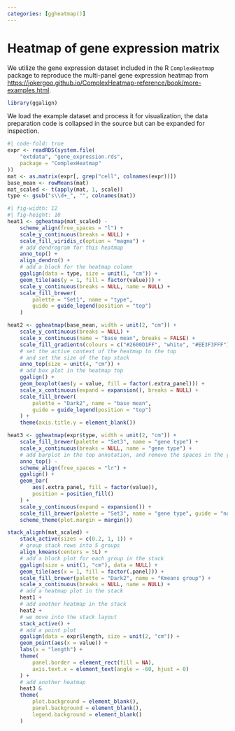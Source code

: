 ```yaml
---
categories: [ggheatmap()]
---
```


# Heatmap of gene expression matrix

We utilize the gene expression dataset included in the R `ComplexHeatmap`
package to reproduce the multi-panel gene expression heatmap from
<https://jokergoo.github.io/ComplexHeatmap-reference/book/more-examples.html>.

```r
library(ggalign)
```

We load the example dataset and process it for visualization, the data
preparation code is collapsed in the source but can be expanded for inspection.
```r
#| code-fold: true
expr <- readRDS(system.file(
    "extdata", "gene_expression.rds",
    package = "ComplexHeatmap"
))
mat <- as.matrix(expr[, grep("cell", colnames(expr))])
base_mean <- rowMeans(mat)
mat_scaled <- t(apply(mat, 1, scale))
type <- gsub("s\\d+_", "", colnames(mat))
```

```r
#| fig-width: 12
#| fig-height: 10
heat1 <- ggheatmap(mat_scaled) -
    scheme_align(free_spaces = "l") +
    scale_y_continuous(breaks = NULL) +
    scale_fill_viridis_c(option = "magma") +
    # add dendrogram for this heatmap
    anno_top() +
    align_dendro() +
    # add a block for the heatmap column
    ggalign(data = type, size = unit(1, "cm")) +
    geom_tile(aes(y = 1, fill = factor(value))) +
    scale_y_continuous(breaks = NULL, name = NULL) +
    scale_fill_brewer(
        palette = "Set1", name = "type",
        guide = guide_legend(position = "top")
    )

heat2 <- ggheatmap(base_mean, width = unit(2, "cm")) +
    scale_y_continuous(breaks = NULL) +
    scale_x_continuous(name = "base mean", breaks = FALSE) +
    scale_fill_gradientn(colours = c("#2600D1FF", "white", "#EE3F3FFF")) +
    # set the active context of the heatmap to the top
    # and set the size of the top stack
    anno_top(size = unit(4, "cm")) +
    # add box plot in the heatmap top
    ggalign() +
    geom_boxplot(aes(y = value, fill = factor(.extra_panel))) +
    scale_x_continuous(expand = expansion(), breaks = NULL) +
    scale_fill_brewer(
        palette = "Dark2", name = "base mean",
        guide = guide_legend(position = "top")
    ) +
    theme(axis.title.y = element_blank())

heat3 <- ggheatmap(expr$type, width = unit(2, "cm")) +
    scale_fill_brewer(palette = "Set3", name = "gene type") +
    scale_x_continuous(breaks = NULL, name = "gene type") +
    # add barplot in the top annotation, and remove the spaces in the y-axis
    anno_top() -
    scheme_align(free_spaces = "lr") +
    ggalign() +
    geom_bar(
        aes(.extra_panel, fill = factor(value)),
        position = position_fill()
    ) +
    scale_y_continuous(expand = expansion()) +
    scale_fill_brewer(palette = "Set3", name = "gene type", guide = "none") -
    scheme_theme(plot.margin = margin())

stack_alignh(mat_scaled) +
    stack_active(sizes = c(0.2, 1, 1)) +
    # group stack rows into 5 groups
    align_kmeans(centers = 5L) +
    # add a block plot for each group in the stack
    ggalign(size = unit(1, "cm"), data = NULL) +
    geom_tile(aes(x = 1, fill = factor(.panel))) +
    scale_fill_brewer(palette = "Dark2", name = "Kmeans group") +
    scale_x_continuous(breaks = NULL, name = NULL) +
    # add a heatmap plot in the stack
    heat1 +
    # add another heatmap in the stack
    heat2 +
    # we move into the stack layout
    stack_active() +
    # add a point plot
    ggalign(data = expr$length, size = unit(2, "cm")) +
    geom_point(aes(x = value)) +
    labs(x = "length") +
    theme(
        panel.border = element_rect(fill = NA),
        axis.text.x = element_text(angle = -60, hjust = 0)
    ) +
    # add another heatmap
    heat3 &
    theme(
        plot.background = element_blank(),
        panel.background = element_blank(),
        legend.background = element_blank()
    )
```
